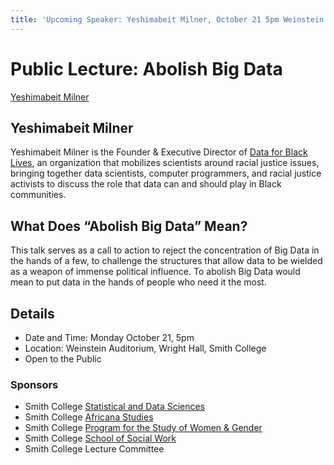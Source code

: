 ```yaml
---
title: 'Upcoming Speaker: Yeshimabeit Milner, October 21 5pm Weinstein Auditorium'
---
```


# Public Lecture: Abolish Big Data

[Yeshimabeit Milner](https://isgmh.northwestern.edu/files/2019/07/yeshi-headshot-chiapas-blouse-2.jpg)

## Yeshimabeit Milner

Yeshimabeit Milner is the Founder & Executive Director of <a href="http://d4bl.org/">Data for Black Lives</a>, an organization that mobilizes scientists around racial justice issues, bringing together data scientists, computer programmers, and racial justice activists to discuss the role that data can and should play in Black communities.

## What Does "Abolish Big Data" Mean?

This talk serves as a call to action to reject the concentration of Big Data in the hands of a few, to challenge the structures that allow data to be wielded as a weapon of immense political influence. To abolish Big Data would mean to put data in the hands of people who need it the most. 

## Details

- Date and Time: Monday October 21, 5pm
- Location: Weinstein Auditorium, Wright Hall, Smith College
- Open to the Public

### Sponsors

- Smith College <a href="https://www.smith.edu/academics/statistics">Statistical and Data Sciences</a>
- Smith College <a href="https://www.smith.edu/academics/africana-studies">Africana Studies</a>
- Smith College <a href = "https://www.smith.edu/academics/swg">Program for the Study of Women & Gender</a>
- Smith College <a href= "https://ssw.smith.edu/">School of Social Work</a>
- Smith College Lecture Committee


